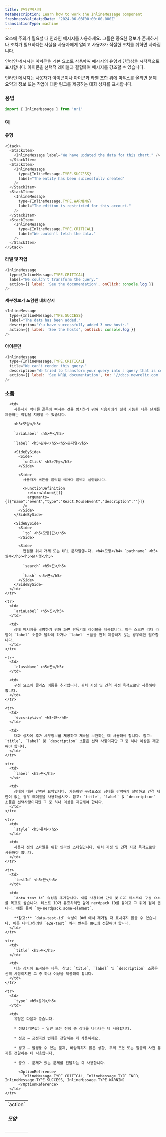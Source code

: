 ```yaml
---
title: 인라인메시지
metaDescription: Learn how to work the InlineMessage component
freshnessValidatedDate: '2024-06-03T00:00:00.000Z'
translationType: machine
---
```


요소에 주의가 필요할 때 인라인 메시지를 사용하세요. 그들은 중요한 정보가 존재하거나 조치가 필요하다는 사실을 사용자에게 알리고 사용자가 적절한 조치를 취하면 사라집니다.

인라인 메시지는 아이콘을 기본 요소로 사용하여 메시지의 유형과 긴급성을 시각적으로 표시합니다. 아이콘을 선택적 레이블과 결합하여 메시지를 강조할 수 있습니다.

인라인 메시지는 사용자가 아이콘이나 아이콘과 라벨 조합 위에 마우스를 올리면 문제 요약과 정보 또는 작업에 대한 링크를 제공하는 대화 상자를 표시합니다.

### 용법

```js
import { InlineMessage } from 'nr1'
```

### 예

#### 유형

```js
<Stack>
  <StackItem>
    <InlineMessage label="We have updated the data for this chart." />
  </StackItem>
  <StackItem>
    <InlineMessage
      type={InlineMessage.TYPE.SUCCESS}
      label="The entity has been successfully created"
    />
  </StackItem>
  <StackItem>
    <InlineMessage
      type={InlineMessage.TYPE.WARNING}
      label="The edition is restricted for this account."
    />
  </StackItem>
  <StackItem>
    <InlineMessage
      type={InlineMessage.TYPE.CRITICAL}
      label="We couldn't fetch the data."
    />
  </StackItem>
</Stack>
```

#### 라벨 및 작업

```js
<InlineMessage
  type={InlineMessage.TYPE.CRITICAL}
  label="We couldn't transform the query."
  action={{ label: 'See the documentation', onClick: console.log }}
/>
```

#### 세부정보가 포함된 대화상자

```js
<InlineMessage
  type={InlineMessage.TYPE.SUCCESS}
  label="The data has been added."
  description="You have successfully added 3 new hosts."
  action={{ label: 'See the hosts', onClick: console.log }}
/>
```

#### 아이콘만

```js
<InlineMessage
  type={InlineMessage.TYPE.CRITICAL}
  title="We can't render this query."
  description="We tried to transform your query into a query that is compatible with both Metric and previous Infrastructure methods, but some expressions weren’t available."
  action={{ label: 'See NRQL documentation', to: '//docs.newrelic.com' }}
/>
```

### 소품

<table>
  <tbody>
    <tr>
      <td>
        `action` <h5>모양</h5>
      </td>

      <td>
        사용자가 막다른 골목에 빠지는 것을 방지하기 위해 사용자에게 실행 가능한 다음 단계를 제공하는 작업을 지정할 수 있습니다.

        <h3>모양</h3>

        `ariaLabel` <h5>끈</h5>

        `label` <h5>필수</h5><h5>문자열</h5>

        <SideBySide>
          <Side>
            `onClick` <h5>기능</h5>
          </Side>

          <Side>
            사용자가 버튼을 클릭할 때마다 콜백이 실행됩니다.

            <FunctionDefinition
              returnValue={[]}
              arguments={[{"name":"event","type":"React.MouseEvent","description":""}]}
            />
          </Side>
        </SideBySide>

        <SideBySide>
          <Side>
            `to` <h5>모양|끈</h5>
          </Side>

          <Side>
            연결할 위치 개체 또는 URL 문자열입니다. <h4>모양</h4> `pathname` <h5>필수</h5><h5>문자열</h5>

            `search` <h5>끈</h5>

            `hash` <h5>끈</h5>
          </Side>
        </SideBySide>
      </td>
    </tr>

    <tr>
      <td>
        `ariaLabel` <h5>끈</h5>
      </td>

      <td>
        상태 메시지를 설명하기 위해 화면 판독기에 레이블을 제공합니다. 이는 스크린 리더 라벨이 `label` 소품과 달라야 하거나 `label` 소품을 전혀 제공하지 않는 경우에만 필요합니다.
      </td>
    </tr>

    <tr>
      <td>
        `className` <h5>끈</h5>
      </td>

      <td>
        구성 요소에 클래스 이름을 추가합니다. 위치 지정 및 간격 지정 목적으로만 사용해야 합니다.
      </td>
    </tr>

    <tr>
      <td>
        `description` <h5>끈</h5>
      </td>

      <td>
        대화 상자에 추가 세부정보를 제공하고 제목을 보완하는 데 사용해야 합니다. 참고: `title`, `label` 및 `description` 소품은 선택 사항이지만 그 중 하나 이상을 제공해야 합니다.
      </td>
    </tr>

    <tr>
      <td>
        `label` <h5>끈</h5>
      </td>

      <td>
        상태에 대한 간략한 요약입니다. 가능하면 구성요소의 상태를 간략하게 설명하고 간격 제한이 없는 경우 레이블을 사용하십시오. 참고: `title`, `label` 및 `description` 소품은 선택사항이지만 그 중 하나 이상을 제공해야 합니다.
      </td>
    </tr>

    <tr>
      <td>
        `style` <h5>물체</h5>
      </td>

      <td>
        사용자 정의 스타일을 위한 인라인 스타일입니다. 위치 지정 및 간격 지정 목적으로만 사용해야 합니다.
      </td>
    </tr>

    <tr>
      <td>
        `testId` <h5>끈</h5>
      </td>

      <td>
        `data-test-id` 속성을 추가합니다. 이를 사용하여 단위 및 E2E 테스트의 구성 요소를 목표로 삼습니다. 테스트 ID가 유효하려면 앞에 nerdpack ID를 붙이고 그 뒤에 점이 옵니다. 예를 들어 `my-nerdpack.some-element`.

        **참고:** `data-test-id` 속성이 DOM 에서 제거될 때 표시되지 않을 수 있습니다. 이를 디버그하려면 `e2e-test` 쿼리 변수를 URL에 전달해야 합니다.
      </td>
    </tr>

    <tr>
      <td>
        `title` <h5>끈</h5>
      </td>

      <td>
        대화 상자에 표시되는 제목. 참고: `title`, `label` 및 `description` 소품은 선택 사항이지만 그 중 하나 이상을 제공해야 합니다.
      </td>
    </tr>

    <tr>
      <td>
        `type` <h5>열거</h5>
      </td>

      <td>
        유형은 다음과 같습니다.

        * 정보(기본값) — 일반 또는 진행 중 상태를 나타내는 데 사용합니다.

        * 성공 — 긍정적인 변화를 전달하는 데 사용하세요.

        * 경고 — 발생할 수 있는 문제, 바람직하지 않은 상황, 주의 조언 또는 일종의 사전 통지를 전달하는 데 사용합니다.

        * 중요 - 문제가 있는 문제를 전달하는 데 사용합니다.

          <OptionReference>
            InlineMessage.TYPE.CRITICAL, InlineMessage.TYPE.INFO, InlineMessage.TYPE.SUCCESS, InlineMessage.TYPE.WARNING
          </OptionReference>
      </td>
    </tr>
  </tbody>
</table>
